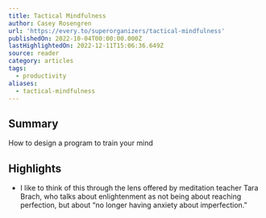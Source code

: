 ```yaml
---
title: Tactical Mindfulness
author: Casey Rosengren
url: 'https://every.to/superorganizers/tactical-mindfulness'
publishedOn: 2022-10-04T00:00:00.000Z
lastHighlightedOn: 2022-12-11T15:06:36.649Z
source: reader
category: articles
tags:
  - productivity
aliases:
  - tactical-mindfulness
---
```

## Summary

How to design a program to train your mind

## Highlights
- I like to think of this through the lens offered by meditation teacher Tara Brach, who talks about enlightenment as not being about reaching perfection, but about “no longer having anxiety about imperfection.”
